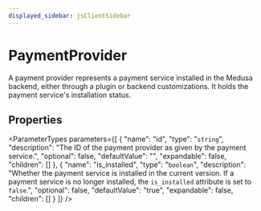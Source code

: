 ```yaml
---
displayed_sidebar: jsClientSidebar
---
```



# PaymentProvider

A payment provider represents a payment service installed in the Medusa backend, either through a plugin or backend customizations. It holds the payment service's installation status.

## Properties

<ParameterTypes parameters={[
  {
    "name": "id",
    "type": "`string`",
    "description": "The ID of the payment provider as given by the payment service.",
    "optional": false,
    "defaultValue": "",
    "expandable": false,
    "children": []
  },
  {
    "name": "is_installed",
    "type": "`boolean`",
    "description": "Whether the payment service is installed in the current version. If a payment service is no longer installed, the `is_installed` attribute is set to `false`.",
    "optional": false,
    "defaultValue": "true",
    "expandable": false,
    "children": []
  }
]} />
